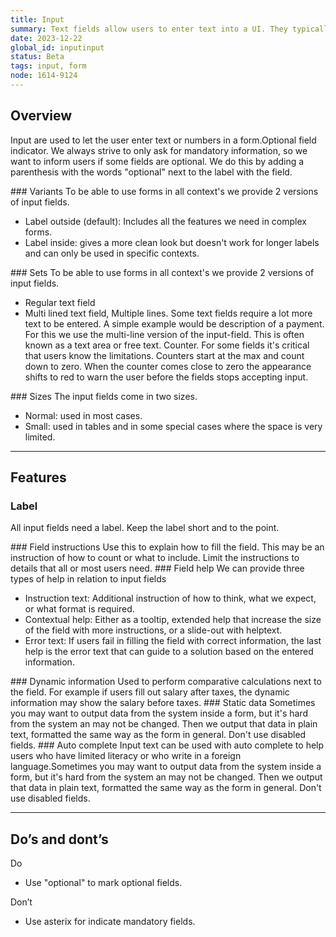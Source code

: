 ```yaml
---
title: Input
summary: Text fields allow users to enter text into a UI. They typically appear in forms and dialogs.
date: 2023-12-22
global_id: inputinput
status: Beta
tags: input, form
node: 1614-9124
---
```


## Overview

Input are used to let the user enter text or numbers in a form.Optional field indicator. We always strive to only ask for mandatory information, so we want to inform users if some fields are optional. We do this by adding a parenthesis with the words "optional" next to the label with the field.

<Row>
<Col>
### Variants
To be able to use forms in all context's we provide 2 versions of input fields.
<ul>
<li>Label outside (default): Includes all the features we need in complex forms.</li>
<li>Label inside: gives a more clean look but doesn't work for longer labels and can only be used in specific contexts.</li>
</ul>
</Col>
<Col></Col>
</Row>

<Row>
<Col><FigmaSVG node="1654-1952" caption="Default, label outside."/></Col>
<Col><FigmaSVG node="1654-2159" caption="Option number 2 used only in  specific contexts."/></Col>
</Row>


<Row>
<Col>
### Sets
To be able to use forms in all context's we provide 2 versions of input fields.
<ul>
<li>Regular text field</li>
<li>Multi lined text field, Multiple lines. Some text fields require a lot more text to be entered. A simple example would be description of a payment. For this we use the multi-line version of the input-field. This is often known as a text area or free text. Counter. For some fields it's critical that users know the limitations. Counters start at the max and count down to zero. When the counter comes close to zero the appearance shifts to red to warn the user before the fields stops accepting input.</li>
</ul>
</Col>
<Col>
</Col>
</Row>

<Row>
<Col><FigmaSVG node="1655-2401" caption="Regular and search field."/></Col>
<Col><FigmaSVG node="1655-2708" caption="Free text field."/></Col>
</Row>


<Row>
<Col>
### Sizes
The input fields come in two sizes.
<ul>
<li>Normal: used in most cases.</li>
<li>Small: used in tables and in some special cases where the space is very limited.</li>
</ul>
</Col>
<Col><FigmaSVG node="1655-2834" caption="Normal and small"/></Col>
</Row>

<hr />

## Features

### Label
All input fields need a label. Keep the label short and to the point.

<Row>
<Col>
### Field instructions
Use this to explain how to fill the field. This may be an instruction of how to count or what to include. Limit the instructions to details that all or most users need.
</Col>
<Col><FigmaSVG node="1655-2868" caption="Field instruction visible."/></Col>
</Row>

<Row>
<Col>
### Field help
We can provide three types of help in relation to input fields
<ul>
<li>Instruction text: Additional instruction of how to think, what we expect, or what format is required.</li>
<li>Contextual help: Either as a tooltip, extended help that increase the size of the field with more instructions, or a slide-out with helptext.</li>
<li>Error text: If users fail in filling the field with correct information, the last help is the error text that can guide to a solution based on the entered information.</li>
</ul>
</Col>
<Col><FigmaSVG node="1655-2901" caption="Field instruction visible."/></Col>
</Row>

<Row>
<Col>
### Dynamic information
Used to perform comparative calculations next to the field. For example if users fill out salary after taxes, the dynamic information may show the salary before taxes.
</Col>
<Col><FigmaSVG node="1655-2834" caption="Example on dynamic information"/></Col>
</Row>

<Row>
<Col>
### Static data
Sometimes you may want to output data from the system inside a form, but it's hard from the system an may not be changed. Then we output that data in plain text, formatted the same way as the form in general. Don't use disabled fields.
</Col>
<Col><FigmaSVG node="1655-2834" caption="Example on static data"/></Col>
</Row>

<Row>
<Col>
### Auto complete
Input text can be used with auto complete to help users who have limited literacy or who write in a foreign language.Sometimes you may want to output data from the system inside a form, but it's hard from the system an may not be changed. Then we output that data in plain text, formatted the same way as the form in general. Don't use disabled fields.
</Col>
<Col><FigmaSVG node="1655-2834" caption="Example on autocomplete"/></Col>
</Row>

<hr />

## Do’s and dont’s

<Row>
<Col>
Do
<ul>
    <li>Use "optional" to mark optional fields.</li>
</ul>
</Col>
<Col>
Don’t
<ul>
    <li>Use asterix for indicate mandatory fields.</li>
</ul>
</Col>
</Row>

<Row>
    <Col>
        <Do>
            <FigmaSVG node="1655-2834" />
        </Do>
    </Col>
    <Col>
        <Dont>
            <FigmaSVG node="1655-2834" />
        </Dont>
    </Col>
</Row>